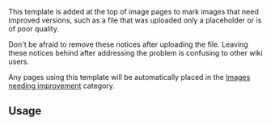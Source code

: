 {{doc/start}}
This template is added at the top of image pages to mark images that need improved versions, such as a file that was uploaded only a placeholder or is of poor quality.

Don't be afraid to remove these notices after uploading the file. Leaving these notices behind after addressing the problem is confusing to other wiki users.

Any pages using this template will be automatically placed in the [[:Category:Images needing improvement|Images needing improvement]] category.

==Usage==
{{tlx|reupload|optional reason}}
{{doc/end}}